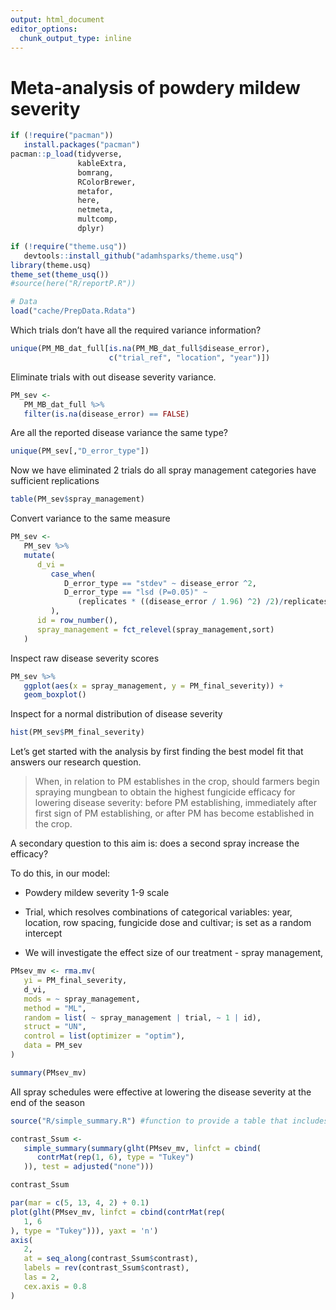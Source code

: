 ```yaml
---
output: html_document
editor_options: 
  chunk_output_type: inline
---
```


# Meta-analysis of powdery mildew severity

```r
if (!require("pacman"))
   install.packages("pacman")
pacman::p_load(tidyverse,
               kableExtra,
               bomrang,
               RColorBrewer,
               metafor,
               here,
               netmeta,
               multcomp,
               dplyr)

if (!require("theme.usq"))
   devtools::install_github("adamhsparks/theme.usq")
library(theme.usq)
theme_set(theme_usq())
#source(here("R/reportP.R"))

# Data
load("cache/PrepData.Rdata")
```


Which trials don't have all the required variance information?
```r
unique(PM_MB_dat_full[is.na(PM_MB_dat_full$disease_error),
                      c("trial_ref", "location", "year")])
```

Eliminate trials with out disease severity variance.
```r
PM_sev <- 
   PM_MB_dat_full %>%
   filter(is.na(disease_error) == FALSE)
```
Are all the reported disease variance the same type?
```r
unique(PM_sev[,"D_error_type"])
```

Now we have eliminated 2 trials do all spray management categories have sufficient replications
```r
table(PM_sev$spray_management)
```




Convert variance to the same measure
```r
PM_sev <- 
   PM_sev %>%
   mutate(
      d_vi = 
         case_when(
            D_error_type == "stdev" ~ disease_error ^2,
            D_error_type == "lsd (P=0.05)" ~ 
               (replicates * ((disease_error / 1.96) ^2) /2)/replicates
         ),
      id = row_number(),
      spray_management = fct_relevel(spray_management,sort)
   ) 

```

Inspect raw disease severity scores

```r
PM_sev %>%
   ggplot(aes(x = spray_management, y = PM_final_severity)) +
   geom_boxplot()
```




Inspect for a normal distribution of disease severity
```r
hist(PM_sev$PM_final_severity)
```


Let's get started with the analysis by first finding the best model fit that answers our research question.

> When, in relation to PM establishes in the crop, should farmers begin spraying mungbean to obtain the highest fungicide efficacy for lowering disease severity: before PM establishing,  immediately after first sign of PM establishing, or after PM has become established in the crop. 

A secondary question to this aim is: does a second spray increase the efficacy?

To do this, in our model:

   - Powdery mildew severity 1-9 scale

   - Trial, which resolves combinations of categorical variables: year, location, row spacing, fungicide dose and cultivar; is set as a random intercept

   - We will investigate the effect size of our treatment - spray management,


```r
PMsev_mv <- rma.mv(
   yi = PM_final_severity,
   d_vi,
   mods = ~ spray_management,
   method = "ML",
   random = list( ~ spray_management | trial, ~ 1 | id),
   struct = "UN",
   control = list(optimizer = "optim"),
   data = PM_sev
)

summary(PMsev_mv)
```

All spray schedules were effective at lowering the disease severity at the end of the season

```r
source("R/simple_summary.R") #function to provide a table that includes the treatment names in the contrasts

contrast_Ssum <-
   simple_summary(summary(glht(PMsev_mv, linfct = cbind(
      contrMat(rep(1, 6), type = "Tukey")
   )), test = adjusted("none")))

contrast_Ssum
```

```r
par(mar = c(5, 13, 4, 2) + 0.1)
plot(glht(PMsev_mv, linfct = cbind(contrMat(rep(
   1, 6
), type = "Tukey"))), yaxt = 'n')
axis(
   2,
   at = seq_along(contrast_Ssum$contrast),
   labels = rev(contrast_Ssum$contrast),
   las = 2,
   cex.axis = 0.8
)
```